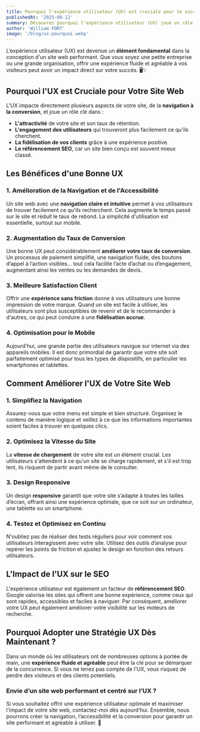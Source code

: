 ```yaml
---
title: Pourquoi l'expérience utilisateur (UX) est cruciale pour le succès de votre site web ?
publishedAt: '2025-08-12'
summary: Découvrez pourquoi l'expérience utilisateur (UX) joue un rôle clé dans la réussite de votre site web et comment l'améliorer pour booster vos résultats.
author: 'William FORT'
image: '/blog/ux-pourquoi.webp'
---
```


L’expérience utilisateur (UX) est devenue un **élément fondamental** dans la conception d'un site web performant. Que vous soyez une petite entreprise ou une grande organisation, offrir une expérience fluide et agréable à vos visiteurs peut avoir un impact direct sur votre succès. 🖥️✨

## Pourquoi l'UX est Cruciale pour Votre Site Web

L'UX impacte directement plusieurs aspects de votre site, de la **navigation à la conversion**, et joue un rôle clé dans :

- **L'attractivité** de votre site et son taux de rétention.
- **L'engagement des utilisateurs** qui trouveront plus facilement ce qu'ils cherchent.
- **La fidélisation de vos clients** grâce à une expérience positive.
- **Le référencement SEO**, car un site bien conçu est souvent mieux classé.

## Les Bénéfices d'une Bonne UX

### 1. Amélioration de la Navigation et de l'Accessibilité

Un site web avec une **navigation claire et intuitive** permet à vos utilisateurs de trouver facilement ce qu'ils recherchent. Cela augmente le temps passé sur le site et réduit le taux de rebond. La simplicité d'utilisation est essentielle, surtout sur mobile.

### 2. Augmentation du Taux de Conversion

Une bonne UX peut considérablement **améliorer votre taux de conversion**. Un processus de paiement simplifié, une navigation fluide, des boutons d’appel à l’action visibles… tout cela facilite l’acte d’achat ou d’engagement, augmentant ainsi les ventes ou les demandes de devis.

### 3. Meilleure Satisfaction Client

Offrir une **expérience sans friction** donne à vos utilisateurs une bonne impression de votre marque. Quand un site est facile à utiliser, les utilisateurs sont plus susceptibles de revenir et de le recommander à d'autres, ce qui peut conduire à une **fidélisation accrue**.

### 4. Optimisation pour le Mobile

Aujourd'hui, une grande partie des utilisateurs navigue sur internet via des appareils mobiles. Il est donc primordial de garantir que votre site soit parfaitement optimisé pour tous les types de dispositifs, en particulier les smartphones et tablettes.

## Comment Améliorer l'UX de Votre Site Web

### 1. Simplifiez la Navigation

Assurez-vous que votre menu est simple et bien structuré. Organisez le contenu de manière logique et veillez à ce que les informations importantes soient faciles à trouver en quelques clics.

### 2. Optimisez la Vitesse du Site

La **vitesse de chargement** de votre site est un élément crucial. Les utilisateurs s'attendent à ce qu'un site se charge rapidement, et s'il est trop lent, ils risquent de partir avant même de le consulter.

### 3. Design Responsive

Un design **responsive** garantit que votre site s’adapte à toutes les tailles d’écran, offrant ainsi une expérience optimale, que ce soit sur un ordinateur, une tablette ou un smartphone.

### 4. Testez et Optimisez en Continu

N'oubliez pas de réaliser des tests réguliers pour voir comment vos utilisateurs interagissent avec votre site. Utilisez des outils d’analyse pour repérer les points de friction et ajustez le design en fonction des retours utilisateurs.

## L'Impact de l'UX sur le SEO

L'expérience utilisateur est également un facteur de **référencement SEO**. Google valorise les sites qui offrent une bonne expérience, comme ceux qui sont rapides, accessibles et faciles à naviguer. Par conséquent, améliorer votre UX peut également améliorer votre visibilité sur les moteurs de recherche.

## Pourquoi Adopter une Stratégie UX Dès Maintenant ?

Dans un monde où les utilisateurs ont de nombreuses options à portée de main, une **expérience fluide et agréable** peut être la clé pour se démarquer de la concurrence. Si vous ne tenez pas compte de l'UX, vous risquez de perdre des visiteurs et des clients potentiels.

### Envie d’un site web performant et centré sur l’UX ?

Si vous souhaitez offrir une expérience utilisateur optimale et maximiser l'impact de votre site web, contactez-moi dès aujourd’hui. Ensemble, nous pourrons créer la navigation, l’accessibilité et la conversion pour garantir un site performant et agréable à utiliser. 🚀
